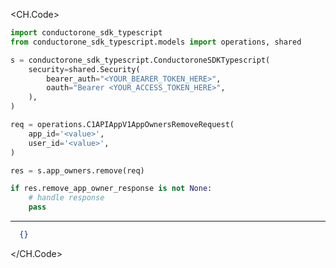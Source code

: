 
<CH.Code>
```python Remove.py
import conductorone_sdk_typescript
from conductorone_sdk_typescript.models import operations, shared

s = conductorone_sdk_typescript.ConductoroneSDKTypescript(
    security=shared.Security(
        bearer_auth="<YOUR_BEARER_TOKEN_HERE>",
        oauth="Bearer <YOUR_ACCESS_TOKEN_HERE>",
    ),
)

req = operations.C1APIAppV1AppOwnersRemoveRequest(
    app_id='<value>',
    user_id='<value>',
)

res = s.app_owners.remove(req)

if res.remove_app_owner_response is not None:
    # handle response
    pass
```
---

```json Example Response
  {}
```
</CH.Code>
